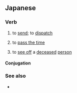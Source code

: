 ==Japanese==
{{ja-kanjitab|おく|sort=おくる|yomi=kun}}

===Verb===
{{ja-verb|おくる|type=1|tr=trans}}

# to [[send]]; to [[dispatch]]
#: {{ja-usex|メール を '''送る'''|メール を '''おくる'''|to '''send''' an email}}
# to [[pass the time]]
#: {{ja-usex|日常生活を'''送る'''|にちじょう せいかつ を '''おくる'''|to '''lead''' an everyday life}}
# to [[see off]] a [[deceased]] [[person]]

====Conjugation====
{{ja-go-ru|おく}}

===See also===
* {{ja-r|贈る|おくる}}